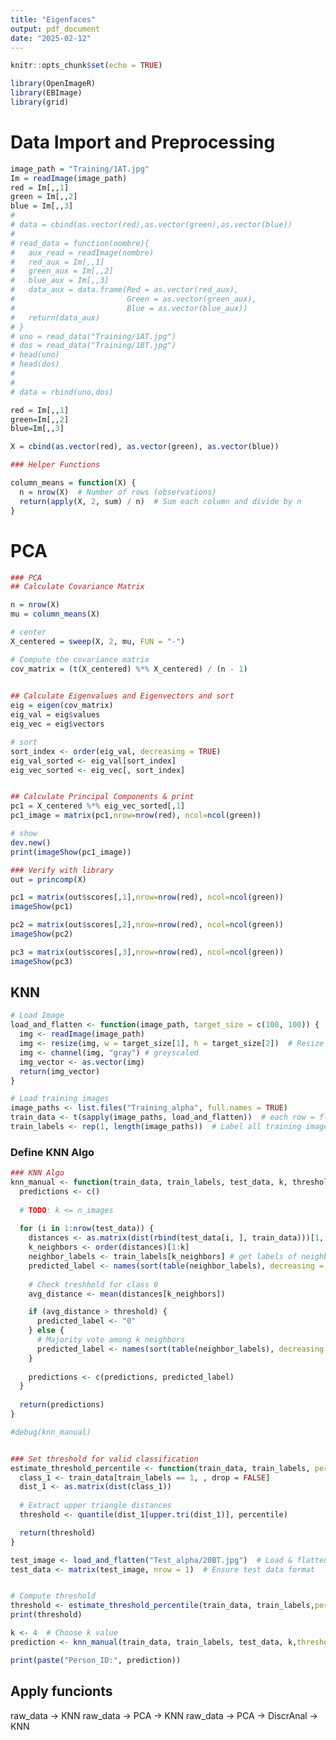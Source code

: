 ```yaml
---
title: "Eigenfaces"
output: pdf_document
date: "2025-02-12"
---
```


```r
knitr::opts_chunk$set(echo = TRUE)
```

```r
library(OpenImageR)
library(EBImage)
library(grid)
```


# Data Import and Preprocessing 

```r

image_path = "Training/1AT.jpg"
Im = readImage(image_path)
red = Im[,,1]
green = Im[,,2]
blue = Im[,,3]
# 
# data = cbind(as.vector(red),as.vector(green),as.vector(blue))
# 
# read_data = function(nombre){
#   aux_read = readImage(nombre)
#   red_aux = Im[,,1]
#   green_aux = Im[,,2]
#   blue_aux = Im[,,3]
#   data_aux = data.frame(Red = as.vector(red_aux),
#                         Green = as.vector(green_aux),
#                         Blue = as.vector(blue_aux))
#   return(data_aux)
# }
# uno = read_data("Training/1AT.jpg")
# dos = read_data("Training/1BT.jpg")
# head(uno)
# head(dos)
# 
# 
# data = rbind(uno,dos)
```
```r
red = Im[,,1]
green=Im[,,2]
blue=Im[,,3]

X = cbind(as.vector(red), as.vector(green), as.vector(blue))

### Helper Functions

column_means = function(X) {
  n = nrow(X)  # Number of rows (observations)
  return(apply(X, 2, sum) / n)  # Sum each column and divide by n
}
```


# PCA

```r

### PCA
## Calculate Covariance Matrix

n = nrow(X)
mu = column_means(X) 

# center
X_centered = sweep(X, 2, mu, FUN = "-")

# Compute the covariance matrix
cov_matrix = (t(X_centered) %*% X_centered) / (n - 1)
  

## Calculate Eigenvalues and Eigenvectors and sort
eig = eigen(cov_matrix)
eig_val = eig$values
eig_vec = eig$vectors

# sort
sort_index <- order(eig_val, decreasing = TRUE)
eig_val_sorted <- eig_val[sort_index]
eig_vec_sorted <- eig_vec[, sort_index]


## Calculate Principal Components & print
pc1 = X_centered %*% eig_vec_sorted[,1]
pc1_image = matrix(pc1,nrow=nrow(red), ncol=ncol(green))

# show
dev.new()
print(imageShow(pc1_image))
```

```r


### Verify with library
out = princomp(X)

pc1 = matrix(out$scores[,1],nrow=nrow(red), ncol=ncol(green))
imageShow(pc1)

pc2 = matrix(out$scores[,2],nrow=nrow(red), ncol=ncol(green))
imageShow(pc2)

pc3 = matrix(out$scores[,3],nrow=nrow(red), ncol=ncol(green))
imageShow(pc3)
```


## KNN



```r
# Load Image
load_and_flatten <- function(image_path, target_size = c(100, 100)) {
  img <- readImage(image_path)          
  img <- resize(img, w = target_size[1], h = target_size[2])  # Resize
  img <- channel(img, "gray") # greyscaled       
  img_vector <- as.vector(img)
  return(img_vector)
}

# Load training images
image_paths <- list.files("Training_alpha", full.names = TRUE)
train_data <- t(sapply(image_paths, load_and_flatten))  # each row = flattend image
train_labels <- rep(1, length(image_paths))  # Label all training images as '1' (person's face)

```


### Define KNN Algo
```r

### KNN Algo
knn_manual <- function(train_data, train_labels, test_data, k, threshold) {
  predictions <- c()
  
  # TODO: k <= n_images
  
  for (i in 1:nrow(test_data)) {
    distances <- as.matrix(dist(rbind(test_data[i, ], train_data)))[1, -1]
    k_neighbors <- order(distances)[1:k]
    neighbor_labels <- train_labels[k_neighbors] # get labels of neighbors
    predicted_label <- names(sort(table(neighbor_labels), decreasing = TRUE))[1] # make frequency table and pick most frequent 
    
    # Check treshhold for class 0
    avg_distance <- mean(distances[k_neighbors])

    if (avg_distance > threshold) {
      predicted_label <- "0"
    } else {
      # Majority vote among k neighbors
      predicted_label <- names(sort(table(neighbor_labels), decreasing = TRUE))[1]
    }
    
    predictions <- c(predictions, predicted_label)
  }
  
  return(predictions)
}

#debug(knn_manual)


### Set threshold for valid classification
estimate_threshold_percentile <- function(train_data, train_labels, percentile = 0.90) {
  class_1 <- train_data[train_labels == 1, , drop = FALSE]
  dist_1 <- as.matrix(dist(class_1))
  
  # Extract upper triangle distances
  threshold <- quantile(dist_1[upper.tri(dist_1)], percentile)

  return(threshold)
}


```


```r
test_image <- load_and_flatten("Test_alpha/20BT.jpg")  # Load & flatten test image
test_data <- matrix(test_image, nrow = 1)  # Ensure test data format


# Compute threshold
threshold <- estimate_threshold_percentile(train_data, train_labels,percentile= 0.90)
print(threshold)

k <- 4  # Choose k value
prediction <- knn_manual(train_data, train_labels, test_data, k,threshold=threshold)

print(paste("Person_ID:", prediction))

```


## Apply funcionts

raw_data -> KNN
raw_data -> PCA -> KNN
raw_data -> PCA -> DiscrAnal -> KNN














